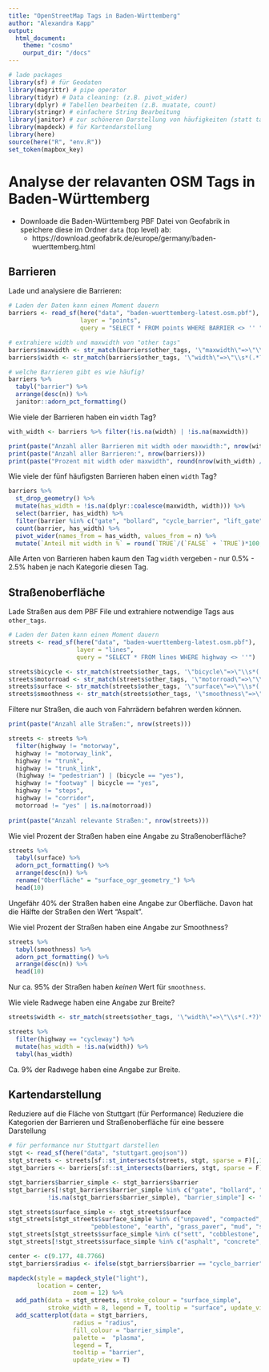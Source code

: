 ```yaml
---
title: "OpenStreetMap Tags in Baden-Württemberg"
author: "Alexandra Kapp"
output:
  html_document:
    theme: "cosmo"
    ourput_dir: "/docs"
---
```


```r
# lade packages
library(sf) # für Geodaten 
library(magrittr) # pipe operator
library(tidyr) # Data cleaning: (z.B. pivot_wider)
library(dplyr) # Tabellen bearbeiten (z.B. muatate, count)
library(stringr) # einfachere String Bearbeitung
library(janitor) # zur schöneren Darstellung von häufigkeiten (statt table())
library(mapdeck) # für Kartendarstellung
library(here)
source(here("R", "env.R"))
set_token(mapbox_key)
```

# Analyse der relavanten OSM Tags in Baden-Württemberg

- Downloade die Baden-Württemberg PBF Datei von Geofabrik in speichere diese im Ordner `data` (top level) ab: 
  - https://download.geofabrik.de/europe/germany/baden-wuerttemberg.html

## Barrieren 

Lade und analysiere die Barrieren:

```r
# Laden der Daten kann einen Moment dauern
barriers <- read_sf(here("data", "baden-wuerttemberg-latest.osm.pbf"), 
                    layer = "points",
                    query = "SELECT * FROM points WHERE BARRIER <> '' ")

# extrahiere width und maxwidth von "other tags"
barriers$maxwidth <- str_match(barriers$other_tags, '\"maxwidth\"=>\"\\s*(.*?)\\s*\"')[,2]
barriers$width <- str_match(barriers$other_tags, '\"width\"=>\"\\s*(.*?)\\s*\"')[,2]

# welche Barrieren gibt es wie häufig?
barriers %>% 
  tabyl("barrier") %>% 
  arrange(desc(n)) %>% 
  janitor::adorn_pct_formatting()
```

Wie viele der Barrieren haben ein `width` Tag?

```r
with_width <- barriers %>% filter(!is.na(width) | !is.na(maxwidth))

print(paste("Anzahl aller Barrieren mit width oder maxwidth:", nrow(with_width)))
print(paste("Anzahl aller Barrieren:", nrow(barriers)))
print(paste("Prozent mit width oder maxwidth", round(nrow(with_width) / nrow(barriers) * 100, 1), "%"))
```

Wie viele der fünf häufigsten Barrieren haben einen `width` Tag?
```r
barriers %>% 
  st_drop_geometry() %>% 
  mutate(has_width = !is.na(dplyr::coalesce(maxwidth, width))) %>% 
  select(barrier, has_width) %>% 
  filter(barrier %in% c("gate", "bollard", "cycle_barrier", "lift_gate", "block")) %>% 
  count(barrier, has_width) %>% 
  pivot_wider(names_from = has_width, values_from = n) %>% 
  mutate(`Anteil mit width in %` = round(`TRUE`/(`FALSE` + `TRUE`)*100, 1))
```

Alle Arten von Barrieren haben kaum den Tag `width` vergeben - nur 0.5% - 2.5% haben je nach Kategorie diesen Tag.

## Straßenoberfläche

Lade Straßen aus dem PBF File und extrahiere notwendige Tags aus `other_tags`.

```r
# Laden der Daten kann einen Moment dauern
streets <- read_sf(here("data", "baden-wuerttemberg-latest.osm.pbf"), 
                   layer = "lines",
                   query = "SELECT * FROM lines WHERE highway <> ''")

streets$bicycle <- str_match(streets$other_tags, '\"bicycle\"=>\"\\s*(.*?)\\s*\"')[,2]
streets$motorroad <- str_match(streets$other_tags, '\"motorroad\"=>\"\\s*(.*?)\\s*\"')[,2]
streets$surface <- str_match(streets$other_tags, '\"surface\"=>\"\\s*(.*?)\\s*\"')[,2]
streets$smoothness <- str_match(streets$other_tags, '\"smoothness\"=>\"\\s*(.*?)\\s*\"')[,2]
```

Filtere nur Straßen, die auch von Fahrrädern befahren werden können.

```r
print(paste("Anzahl alle Straßen:", nrow(streets)))

streets <- streets %>% 
  filter(highway != "motorway",
  highway != "motorway_link",
  highway != "trunk",
  highway != "trunk_link",
  (highway != "pedestrian") | (bicycle == "yes"),
  highway != "footway" | bicycle == "yes",
  highway != "steps",
  highway != "corridor",
  motorroad != "yes" | is.na(motorroad))
  
print(paste("Anzahl relevante Straßen:", nrow(streets)))
```

Wie viel Prozent der Straßen haben eine Angabe zu Straßenoberfläche?

```r
streets %>% 
  tabyl(surface) %>% 
  adorn_pct_formatting() %>% 
  arrange(desc(n)) %>% 
  rename("Oberfläche" = "surface_ogr_geometry_") %>% 
  head(10)
```

Ungefähr 40% der Straßen haben eine Angabe zur Oberfläche. Davon hat die Hälfte der Straßen den Wert "Aspalt".

Wie viel Prozent der Straßen haben eine Angabe zur Smoothness?

```r
streets %>% 
  tabyl(smoothness) %>% 
  adorn_pct_formatting() %>% 
  arrange(desc(n)) %>% 
  head(10)
```

Nur ca. 95% der Straßen haben *keinen* Wert für `smoothness`.

Wie viele Radwege haben eine Angabe zur Breite?

```r
streets$width <- str_match(streets$other_tags, '\"width\"=>\"\\s*(.*?)\\s*\"')[,2]

streets %>% 
  filter(highway == "cycleway") %>% 
  mutate(has_width = !is.na(width)) %>% 
  tabyl(has_width)
```

Ca. 9% der Radwege haben eine Angabe zur Breite.


## Kartendarstellung

Reduziere auf die Fläche von Stuttgart (für Performance)
Reduziere die Kategorien der Barrieren und Straßenoberfläche für eine bessere Darstellung

```r
# für performance nur Stuttgart darstellen
stgt <- read_sf(here("data", "stuttgart.geojson"))
stgt_streets <- streets[sf::st_intersects(streets, stgt, sparse = F)[,1], ]
stgt_barriers <- barriers[sf::st_intersects(barriers, stgt, sparse = F)[,1], ]

stgt_barriers$barrier_simple <- stgt_barriers$barrier
stgt_barriers[!stgt_barriers$barrier_simple %in% c("gate", "bollard", "cycle_barrier", "lift_gate", "block") &
           !is.na(stgt_barriers$barrier_simple), "barrier_simple"] <- "other"

stgt_streets$surface_simple <- stgt_streets$surface
stgt_streets[stgt_streets$surface_simple %in% c("unpaved", "compacted", "fine_gravel", "rock", "grass", "ground", "gravel", "dirt",
                       "pebblestone", "earth", "grass_paver", "mud", "sand", "woodchips"), "surface_simple"] <- "unpaved"
stgt_streets[stgt_streets$surface_simple %in% c("sett", "cobblestone", "unhewn_cobblestone"), "surface_simple"] <- "cobblestone"
stgt_streets[!stgt_streets$surface_simple %in% c("asphalt", "concrete", "paved", "paving_stopnes", "unpaved", "cobblestone") & !is.na(stgt_streets$surface_simple), "surface_simple"] <- "other"
```


```r
center <- c(9.177, 48.7766)
stgt_barriers$radius <- ifelse(stgt_barriers$barrier == "cycle_barrier", 10, 5) # mache cycle_barriers größer

mapdeck(style = mapdeck_style("light"),
        location = center,
                  zoom = 12) %>%
  add_path(data = stgt_streets, stroke_colour = "surface_simple",
           stroke_width = 8, legend = T, tooltip = "surface", update_view = F) %>%
  add_scatterplot(data = stgt_barriers,
                  radius = "radius",
                  fill_colour = "barrier_simple",
                  palette =  "plasma",
                  legend = T,
                  tooltip = "barrier",
                  update_view = T)
```


